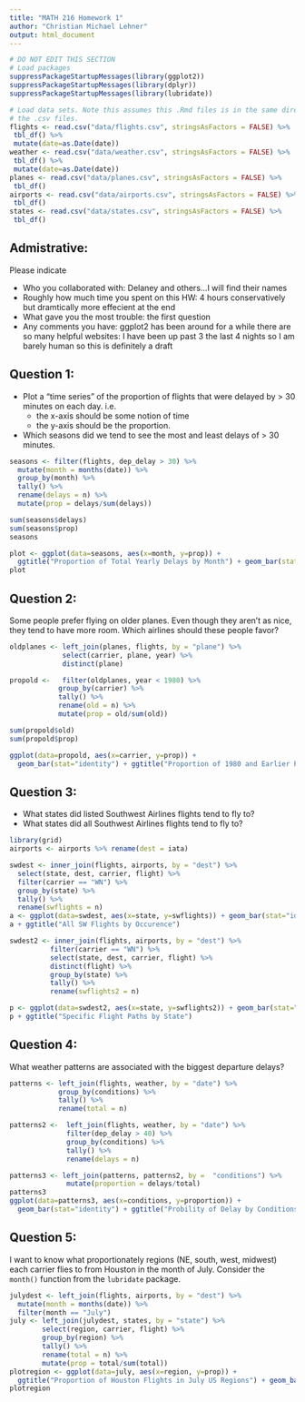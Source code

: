 ```yaml
---
title: "MATH 216 Homework 1"
author: "Christian Michael Lehner"
output: html_document
---
```


```r
# DO NOT EDIT THIS SECTION
# Load packages
suppressPackageStartupMessages(library(ggplot2))
suppressPackageStartupMessages(library(dplyr))
suppressPackageStartupMessages(library(lubridate))
```
```r
# Load data sets. Note this assumes this .Rmd files is in the same directory as
# the .csv files.
flights <- read.csv("data/flights.csv", stringsAsFactors = FALSE) %>% 
 tbl_df() %>%
 mutate(date=as.Date(date))
weather <- read.csv("data/weather.csv", stringsAsFactors = FALSE) %>% 
 tbl_df() %>%
 mutate(date=as.Date(date))
planes <- read.csv("data/planes.csv", stringsAsFactors = FALSE) %>% 
 tbl_df()
airports <- read.csv("data/airports.csv", stringsAsFactors = FALSE) %>% 
 tbl_df()
states <- read.csv("data/states.csv", stringsAsFactors = FALSE) %>% 
 tbl_df()
```






## Admistrative:

Please indicate

* Who you collaborated with: Delaney and others...I will find their names
* Roughly how much time you spent on this HW: 4 hours conservatively but dramtically more effecient at the end
* What gave you the most trouble: the first question
* Any comments you have: ggplot2 has been around for a while there are so many helpful websites: I have been up past 3 the last
4 nights so I am barely human so this is definitely a draft




## Question 1:

* Plot a "time series" of the proportion of flights that were delayed by > 30 minutes on each day.  i.e.
    + the x-axis should be some notion of time
    + the y-axis should be the proportion.
* Which seasons did we tend to see the most and least delays of > 30 minutes.

```r
seasons <- filter(flights, dep_delay > 30) %>% 
  mutate(month = months(date)) %>%
  group_by(month) %>% 
  tally() %>% 
  rename(delays = n) %>%
  mutate(prop = delays/sum(delays))

sum(seasons$delays)
sum(seasons$prop)
seasons

plot <- ggplot(data=seasons, aes(x=month, y=prop)) + 
  ggtitle("Proportion of Total Yearly Delays by Month") + geom_bar(stat="identity")
plot
```





## Question 2:

Some people prefer flying on older planes.  Even though they aren't as nice,
they tend to have more room.  Which airlines should these people favor?

```r
oldplanes <- left_join(planes, flights, by = "plane") %>% 
             select(carrier, plane, year) %>% 
             distinct(plane) 

propold <-   filter(oldplanes, year < 1980) %>% 
            group_by(carrier) %>% 
            tally() %>% 
            rename(old = n) %>%
            mutate(prop = old/sum(old))

sum(propold$old)
sum(propold$prop)

ggplot(data=propold, aes(x=carrier, y=prop)) +
  geom_bar(stat="identity") + ggtitle("Proportion of 1980 and Earlier Planes by Carrier")
```







## Question 3:

* What states did listed Southwest Airlines flights tend to fly to?
* What states did all Southwest Airlines flights tend to fly to?


```r
library(grid)
airports <- airports %>% rename(dest = iata)

swdest <- inner_join(flights, airports, by = "dest") %>% 
  select(state, dest, carrier, flight) %>% 
  filter(carrier == "WN") %>% 
  group_by(state) %>% 
  tally() %>% 
  rename(swflights = n)
a <- ggplot(data=swdest, aes(x=state, y=swflights)) + geom_bar(stat="identity") 
a + ggtitle("All SW Flights by Occurence")

swdest2 <- inner_join(flights, airports, by = "dest") %>%
          filter(carrier == "WN") %>% 
          select(state, dest, carrier, flight) %>% 
          distinct(flight) %>% 
          group_by(state) %>% 
          tally() %>% 
          rename(swflights2 = n)

p <- ggplot(data=swdest2, aes(x=state, y=swflights2)) + geom_bar(stat="identity") 
p + ggtitle("Specific Flight Paths by State")

```





## Question 4:

What weather patterns are associated with the biggest departure delays?

```r
patterns <- left_join(flights, weather, by = "date") %>%
            group_by(conditions) %>% 
            tally() %>% 
            rename(total = n) 

patterns2 <-  left_join(flights, weather, by = "date") %>%
              filter(dep_delay > 40) %>%
              group_by(conditions) %>% 
              tally() %>% 
              rename(delays = n)

patterns3 <- left_join(patterns, patterns2, by =  "conditions") %>%
              mutate(proportion = delays/total)
patterns3
ggplot(data=patterns3, aes(x=conditions, y=proportion)) +
  geom_bar(stat="identity") + ggtitle("Probility of Delay by Conditions") + coord_flip()         
```





## Question 5:

I want to know what proportionately regions (NE, south, west, midwest) each 
carrier flies to from Houston in the month of July.  Consider the `month()`
function from the `lubridate` package.

```r
julydest <- left_join(flights, airports, by = "dest") %>% 
  mutate(month = months(date)) %>%
  filter(month == "July") 
july <- left_join(julydest, states, by = "state") %>% 
        select(region, carrier, flight) %>% 
        group_by(region) %>% 
        tally() %>% 
        rename(total = n) %>% 
        mutate(prop = total/sum(total))
plotregion <- ggplot(data=july, aes(x=region, y=prop)) + 
  ggtitle("Proportion of Houston Flights in July US Regions") + geom_bar(stat="identity")
plotregion
```
